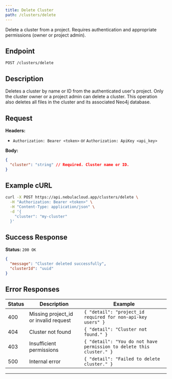 ```yaml
---
title: Delete Cluster
path: /clusters/delete
---
```


Delete a cluster from a project. Requires authentication and appropriate permissions (owner or project admin).

## Endpoint

`POST /clusters/delete`

## Description
Deletes a cluster by name or ID from the authenticated user's project. Only the cluster owner or a project admin can delete a cluster. This operation also deletes all files in the cluster and its associated Neo4j database.

## Request

**Headers:**
- `Authorization: Bearer <token>` or `Authorization: ApiKey <api_key>`

**Body:**
```json
{
  "cluster": "string" // Required. Cluster name or ID.
}
```

## Example cURL

```bash
curl -X POST https://api.nebulacloud.app/clusters/delete \
  -H "Authorization: Bearer <token>" \
  -H "Content-Type: application/json" \
  -d '{
    "cluster": "my-cluster"
  }'
```

## Success Response

**Status:** `200 OK`

```json
{
  "message": "Cluster deleted successfully",
  "clusterId": "uuid"
}
```

## Error Responses

| Status | Description | Example |
|--------|-------------|---------|
| 400    | Missing project_id or invalid request | `{ "detail": "project_id required for non-api-key users" }` |
| 404    | Cluster not found | `{ "detail": "Cluster not found." }` |
| 403    | Insufficient permissions | `{ "detail": "You do not have permission to delete this cluster." }` |
| 500    | Internal error | `{ "detail": "Failed to delete cluster." }` |

--- 